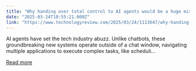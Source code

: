 ```yaml
---
title: "Why handing over total control to AI agents would be a huge mistake"
date: "2025-03-24T10:55:21.000Z"
link: "https://www.technologyreview.com/2025/03/24/1113647/why-handing-over-total-control-to-ai-agents-would-be-a-huge-mistake/"
---
```


AI agents have set the tech industry abuzz. Unlike chatbots, these groundbreaking new systems operate outside of a chat window, navigating multiple applications to execute complex tasks, like scheduli...

[Read more](https://www.technologyreview.com/2025/03/24/1113647/why-handing-over-total-control-to-ai-agents-would-be-a-huge-mistake/)
